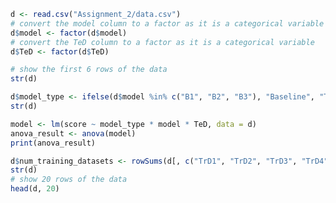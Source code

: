 ```r
d <- read.csv("Assignment_2/data.csv")
# convert the model column to a factor as it is a categorical variable
d$model <- factor(d$model)
# convert the TeD column to a factor as it is a categorical variable
d$TeD <- factor(d$TeD)

# show the first 6 rows of the data
str(d)
```

```r
d$model_type <- ifelse(d$model %in% c("B1", "B2", "B3"), "Baseline", "Transfer_Learning")
str(d)
```

```r
model <- lm(score ~ model_type * model * TeD, data = d)
anova_result <- anova(model)
print(anova_result)
```

```r
d$num_training_datasets <- rowSums(d[, c("TrD1", "TrD2", "TrD3", "TrD4", "TrD5", "TrD6", "TrD7", "TrD8")])
str(d)
# show 20 rows of the data
head(d, 20)
```